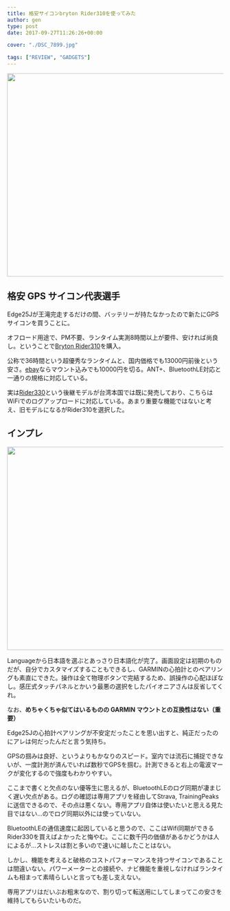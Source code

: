 ---
title: 格安サイコンbryton Rider310を使ってみた
author: gen
type: post
date: 2017-09-27T11:26:26+00:00

cover: "./DSC_7899.jpg"

tags: ["REVIEW", "GADGETS"]
---

<img
  class="wp-image-745 size-large alignnone"
  src="./DSC_7899.jpg"
  alt=""
  width="840"
  height="473"
/>

## 格安 GPS サイコン代表選手

Edge25Jが王滝完走するだけの間、バッテリーが持たなかったので新たにGPSサイコンを買うことに。

オフロード用途で、PM不要、ランタイム実測8時間以上が要件、安ければ尚良し。ということで[Bryton Rider310][1]を購入。

公称で36時間という超優秀なランタイムと、国内価格でも13000円前後という安さ。[ebay][2]ならマウント込みでも10000円を切る。ANT+、BluetoothLE対応と一通りの規格に対応している。

実は[Rider330][3]という後継モデルが台湾本国では既に発売しており、こちらはWiFiでのログアップロードに対応している。あまり重要な機能ではないと考え、旧モデルになるがRider310を選択した。

## インプレ

<img
  class="aligncenter size-large wp-image-753"
  src="./P_20170927_201256.jpg"
  alt=""
  width="840"
  height="473"
/>

Languageから日本語を選ぶとあっさり日本語化が完了。画面設定は初期のものだが、自分でカスタマイズすることもできるし、GARMINの心拍計とのペアリングも素直にできた。操作は全て物理ボタンで完結するため、誤操作の心配ほぼなし。感圧式タッチパネルとかいう最悪の選択をしたパイオニアさんは反省してくれ。

なお、**めちゃくちゃ似てはいるものの GARMIN マウントとの互換性はない（重要）**

Edge25Jの心拍計ペアリングが不安定だったことを思い出すと、純正だったのにアレは何だったんだと言う気持ち。

GPSの掴みは良好、というよりもかなりのスピード。室内では流石に捕捉できないが、一度計測が済んでいれば数秒でGPSを掴む。計測できると右上の電波マークが変化するので強度もわかりやすい。

ここまで書くと欠点のない優等生に思えるが、BluetoothLEのログ同期が凄まじく遅い欠点がある。ログの確認は専用アプリを経由してStrava, TrainingPeaksに送信できるので、その点は悪くない。専用アプリ自体は使いたいと思える見た目ではない…のでログ同期以外には使っていない。

BluetoothLEの通信速度に起因していると思うので、ここはWifi同期ができるRider330を買えばよかったと悔やむ。ここに数千円の価値があるかどうかは人によるが…ストレスは割と多いので速いに越したことはない。

しかし、機能を考えると破格のコストパフォーマンスを持つサイコンであることは間違いない。パワーメーターとの接続や、ナビ機能を重視しなければランタイムも相まって素晴らしいと言っても差し支えない。

専用アプリはだいぶお粗末なので、割り切って転送用にしてしまってこの安さを維持してもらいたいものだ。

<Amzn asin="B074KXFHDW" />

[1]: http://amzn.to/2xAqcrr
[2]: https://rover.ebay.com/rover/1/711-53200-19255-0/1?icep_id=114&ipn=icep&toolid=20004&campid=5338191852&mpre=http%3A%2F%2Fwww.ebay.com%2Fitm%2FBryton-Rider-310E-GPS-Bike-Bicycle-Cycling-Computer-Extension-Mount-%2F172011670052%3Fepid%3D1249387116%26hash%3Ditem280cb1ca24%3Ag%3AfjkAAOSwTM5Yw6oj
[3]: https://rover.ebay.com/rover/1/711-53200-19255-0/1?icep_id=114&ipn=icep&toolid=20004&campid=5338191852&mpre=http%3A%2F%2Fwww.ebay.com%2Fitm%2FBryton-Rider-330E-GPS-Cycling-Computer-%2F192113222737%3Fepid%3D1888854696%26hash%3Ditem2cbad72451%3Ag%3AUIEAAOSwEzxYWBXn
